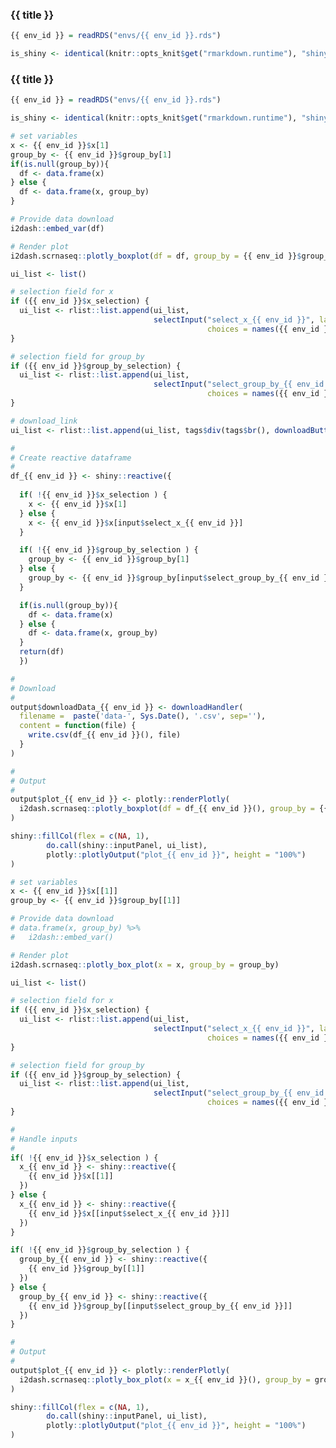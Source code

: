 
### {{ title }}

<!-- Component created on {{ date }} -->

```r
{{ env_id }} = readRDS("envs/{{ env_id }}.rds")

is_shiny <- identical(knitr::opts_knit$get("rmarkdown.runtime"), "shiny")
```

### {{ title }}

<!-- Component created on {{ date }} -->

```r
{{ env_id }} = readRDS("envs/{{ env_id }}.rds")

is_shiny <- identical(knitr::opts_knit$get("rmarkdown.runtime"), "shiny")
```

```r
# set variables
x <- {{ env_id }}$x[1]
group_by <- {{ env_id }}$group_by[1]
if(is.null(group_by)){
  df <- data.frame(x)
} else {
  df <- data.frame(x, group_by)
}

# Provide data download
i2dash::embed_var(df)

# Render plot
i2dash.scrnaseq::plotly_boxplot(df = df, group_by = {{ env_id }}$group_by, title_x = {{ env_id }}$title_x, title_group_by = {{ env_id }}$title_group_by)
```

```r
ui_list <- list()

# selection field for x
if ({{ env_id }}$x_selection) {
  ui_list <- rlist::list.append(ui_list,
                                selectInput("select_x_{{ env_id }}", label = "Select observations:",
                                            choices = names({{ env_id }}$x)))
}

# selection field for group_by
if ({{ env_id }}$group_by_selection) {
  ui_list <- rlist::list.append(ui_list,
                                selectInput("select_group_by_{{ env_id }}", label = "Group observations by:",
                                            choices = names({{ env_id }}$group_by)))
}

# download_link
ui_list <- rlist::list.append(ui_list, tags$div(tags$br(), downloadButton('downloadData_{{ env_id }}', 'Download data')))

#
# Create reactive dataframe
#
df_{{ env_id }} <- shiny::reactive({
  
  if( !{{ env_id }}$x_selection ) {
    x <- {{ env_id }}$x[1]
  } else {
    x <- {{ env_id }}$x[input$select_x_{{ env_id }}]
  }

  if( !{{ env_id }}$group_by_selection ) {
    group_by <- {{ env_id }}$group_by[1]
  } else {
    group_by <- {{ env_id }}$group_by[input$select_group_by_{{ env_id }}]
  }

  if(is.null(group_by)){
    df <- data.frame(x)
  } else {
    df <- data.frame(x, group_by)
  }
  return(df)
  })

#
# Download
#
output$downloadData_{{ env_id }} <- downloadHandler(
  filename =  paste('data-', Sys.Date(), '.csv', sep=''),
  content = function(file) {
    write.csv(df_{{ env_id }}(), file)
  }
)

#
# Output
#
output$plot_{{ env_id }} <- plotly::renderPlotly(
  i2dash.scrnaseq::plotly_boxplot(df = df_{{ env_id }}(), group_by = {{ env_id }}$group_by, title_x = {{ env_id }}$title_x, title_group_by = {{ env_id }}$title_group_by)
)

shiny::fillCol(flex = c(NA, 1),
        do.call(shiny::inputPanel, ui_list),
        plotly::plotlyOutput("plot_{{ env_id }}", height = "100%")
)
```


```r
# set variables
x <- {{ env_id }}$x[[1]]
group_by <- {{ env_id }}$group_by[[1]]

# Provide data download
# data.frame(x, group_by) %>%
#   i2dash::embed_var()

# Render plot
i2dash.scrnaseq::plotly_box_plot(x = x, group_by = group_by)
```

```r
ui_list <- list()

# selection field for x
if ({{ env_id }}$x_selection) {
  ui_list <- rlist::list.append(ui_list,
                                selectInput("select_x_{{ env_id }}", label = "Select observations:",
                                            choices = names({{ env_id }}$x)))
}

# selection field for group_by
if ({{ env_id }}$group_by_selection) {
  ui_list <- rlist::list.append(ui_list,
                                selectInput("select_group_by_{{ env_id }}", label = "Group observations by:",
                                            choices = names({{ env_id }}$group_by)))
}

#
# Handle inputs
#
if( !{{ env_id }}$x_selection ) {
  x_{{ env_id }} <- shiny::reactive({
    {{ env_id }}$x[[1]]
  })
} else {
  x_{{ env_id }} <- shiny::reactive({
    {{ env_id }}$x[[input$select_x_{{ env_id }}]]
  })
}

if( !{{ env_id }}$group_by_selection ) {
  group_by_{{ env_id }} <- shiny::reactive({
    {{ env_id }}$group_by[[1]]
  })
} else {
  group_by_{{ env_id }} <- shiny::reactive({
    {{ env_id }}$group_by[[input$select_group_by_{{ env_id }}]]
  })
}

#
# Output
#
output$plot_{{ env_id }} <- plotly::renderPlotly(
  i2dash.scrnaseq::plotly_box_plot(x = x_{{ env_id }}(), group_by = group_by_{{ env_id }}())
)

shiny::fillCol(flex = c(NA, 1),
        do.call(shiny::inputPanel, ui_list),
        plotly::plotlyOutput("plot_{{ env_id }}", height = "100%")
)
```
